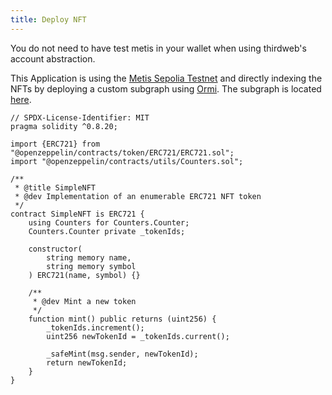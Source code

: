```yaml
---
title: Deploy NFT
---
```



<Profile />

You do not need to have test metis in your wallet when using thirdweb's account abstraction.

This Application is using the [Metis Sepolia Testnet](https://sepolia-explorer.metisdevops.link/address/0x70062f9a402bfe8B1f98a18a5d5541b99a58023A) and directly indexing the NFTs by deploying a custom subgraph using [Ormi](/dapp/infra/indexers/ormi/0xgraph). The subgraph is located [here](https://metisapi.0xgraph.xyz/api/public/7628e867-6568-4fe1-9c24-742d1ffc6e79/subgraphs/erc721/v0.0.1/gn).

<NFTGallery />

```solidity
// SPDX-License-Identifier: MIT
pragma solidity ^0.8.20;

import {ERC721} from "@openzeppelin/contracts/token/ERC721/ERC721.sol";
import "@openzeppelin/contracts/utils/Counters.sol";

/**
 * @title SimpleNFT
 * @dev Implementation of an enumerable ERC721 NFT token
 */
contract SimpleNFT is ERC721 {
    using Counters for Counters.Counter;
    Counters.Counter private _tokenIds;

    constructor(
        string memory name,
        string memory symbol
    ) ERC721(name, symbol) {}

    /**
     * @dev Mint a new token
     */
    function mint() public returns (uint256) {
        _tokenIds.increment();
        uint256 newTokenId = _tokenIds.current();

        _safeMint(msg.sender, newTokenId);
        return newTokenId;
    }
}
```
